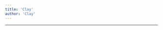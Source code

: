 ```yaml
---
title: 'Clay'
author: 'Clay'
---
```


---

<CharacterInfo
    name='Clay'
    image='/assets/icons/otom/wiki media/chars/Clay.png' 
    caption='por que você não vai jogar baseball?'
    icon='/assets/icons/otom/wiki media/icons/Clay.png'
    nickname='Clayton'
    pronouns='ele/dele'
    species='Massinha de modelar'
    voice='Johnatan o Animado'
    hobbies='N/A'
/>